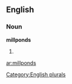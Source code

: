 
==English==

===Noun===
'''millponds'''

# {{plural of|[[millpond]]}}

[[Category:English plurals]]

[[ar:millponds]]